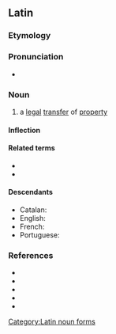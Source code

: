 ==Latin==

===Etymology===
{{affix|la|abaliēnō|-tiō|t1=I alienate; remove, separate|pos2=action noun-forming suffix}}

===Pronunciation===
* {{la-IPA|eccl=yes|abaliēnātiō}}

===Noun===
{{la-noun|abaliēnātiō|abaliēnātiōnis|f|third}}

# a [[legal]] [[transfer]] of [[property]]

====Inflection====
{{la-decl-3rd|abaliēnātiō}}

====Related terms====
* {{l|la|abalienatus|abaliēnātus}}
* {{l|la|abalieno|abaliēnō}}

====Descendants====
* Catalan: {{l|ca|abalienació}}
* English: {{l|en|abalienation}}
* French: {{l|fr|abaliénation}}
* Portuguese: {{l|pt|abalienação}}

===References===
* {{R:L&S}}
* {{R:Elementary Lewis}}
* {{R:Gaffiot}}
* {{R:Peck}}
* {{R:Smith's Antiquities}}

[[Category:Latin noun forms]]